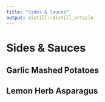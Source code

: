 ```yaml
---
title: "Sides & Sauces"
output: distill::distill_article
---
```


# Sides & Sauces

## Garlic Mashed Potatoes

## Lemon Herb Asparagus
